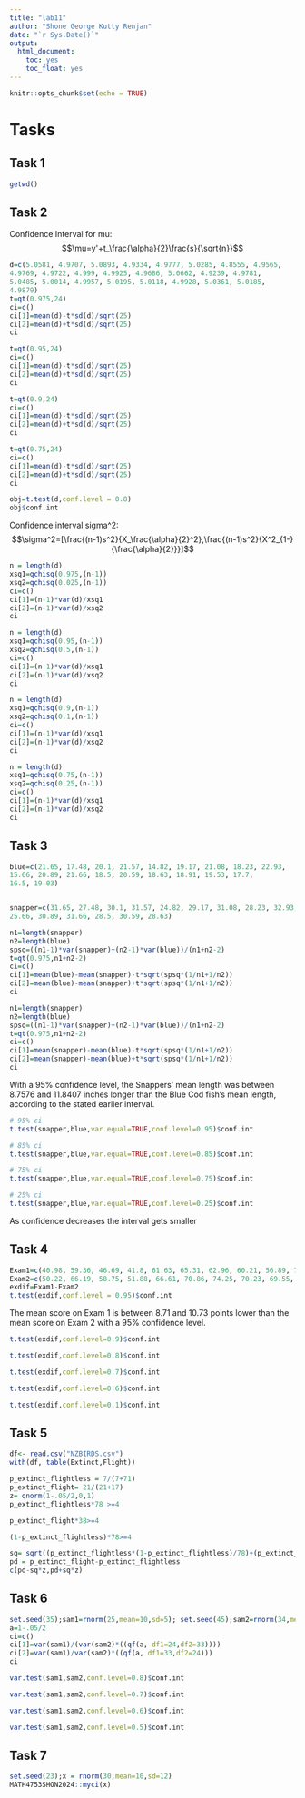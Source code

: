 ```yaml
---
title: "lab11"
author: "Shone George Kutty Renjan"
date: "`r Sys.Date()`"
output: 
  html_document:
    toc: yes
    toc_float: yes
---
```


```r
knitr::opts_chunk$set(echo = TRUE)
```


# Tasks

## Task 1
```r
getwd()
```


## Task 2

Confidence Interval for mu:
$$\mu=y'+t_\frac{\alpha}{2}\frac{s}{\sqrt{n}}$$
```r
d=c(5.0581, 4.9707, 5.0893, 4.9334, 4.9777, 5.0285, 4.8555, 4.9565, 
4.9769, 4.9722, 4.999, 4.9925, 4.9686, 5.0662, 4.9239, 4.9781, 
5.0485, 5.0014, 4.9957, 5.0195, 5.0118, 4.9928, 5.0361, 5.0185, 
4.9879)
t=qt(0.975,24)
ci=c()
ci[1]=mean(d)-t*sd(d)/sqrt(25)
ci[2]=mean(d)+t*sd(d)/sqrt(25)
ci

```

```r
t=qt(0.95,24)
ci=c()
ci[1]=mean(d)-t*sd(d)/sqrt(25)
ci[2]=mean(d)+t*sd(d)/sqrt(25)
ci
```

```r

t=qt(0.9,24)
ci=c()
ci[1]=mean(d)-t*sd(d)/sqrt(25)
ci[2]=mean(d)+t*sd(d)/sqrt(25)
ci
```

```r

t=qt(0.75,24)
ci=c()
ci[1]=mean(d)-t*sd(d)/sqrt(25)
ci[2]=mean(d)+t*sd(d)/sqrt(25)
ci
```

```r
obj=t.test(d,conf.level = 0.8)
obj$conf.int
```

Confidence interval sigma^2:
$$\sigma^2=[\frac{(n-1)s^2}{X_\frac{\alpha}{2}^2},\frac{(n-1)s^2}{X^2_{1-}{\frac{\alpha}{2}}}]$$
```r
n = length(d)
xsq1=qchisq(0.975,(n-1))
xsq2=qchisq(0.025,(n-1))
ci=c()
ci[1]=(n-1)*var(d)/xsq1
ci[2]=(n-1)*var(d)/xsq2
ci
```
```r
n = length(d)
xsq1=qchisq(0.95,(n-1))
xsq2=qchisq(0.5,(n-1))
ci=c()
ci[1]=(n-1)*var(d)/xsq1
ci[2]=(n-1)*var(d)/xsq2
ci
```

```r
n = length(d)
xsq1=qchisq(0.9,(n-1))
xsq2=qchisq(0.1,(n-1))
ci=c()
ci[1]=(n-1)*var(d)/xsq1
ci[2]=(n-1)*var(d)/xsq2
ci
```

```r
n = length(d)
xsq1=qchisq(0.75,(n-1))
xsq2=qchisq(0.25,(n-1))
ci=c()
ci[1]=(n-1)*var(d)/xsq1
ci[2]=(n-1)*var(d)/xsq2
ci
```


## Task 3
```r
blue=c(21.65, 17.48, 20.1, 21.57, 14.82, 19.17, 21.08, 18.23, 22.93, 
15.66, 20.89, 21.66, 18.5, 20.59, 18.63, 18.91, 19.53, 17.7, 
16.5, 19.03)


snapper=c(31.65, 27.48, 30.1, 31.57, 24.82, 29.17, 31.08, 28.23, 32.93, 
25.66, 30.89, 31.66, 28.5, 30.59, 28.63)

n1=length(snapper)
n2=length(blue)
spsq=((n1-1)*var(snapper)+(n2-1)*var(blue))/(n1+n2-2)
t=qt(0.975,n1+n2-2)
ci=c()
ci[1]=mean(blue)-mean(snapper)-t*sqrt(spsq*(1/n1+1/n2)) 
ci[2]=mean(blue)-mean(snapper)+t*sqrt(spsq*(1/n1+1/n2))
ci
```

```r
n1=length(snapper)
n2=length(blue)
spsq=((n1-1)*var(snapper)+(n2-1)*var(blue))/(n1+n2-2)
t=qt(0.975,n1+n2-2)
ci=c()
ci[1]=mean(snapper)-mean(blue)-t*sqrt(spsq*(1/n1+1/n2)) 
ci[2]=mean(snapper)-mean(blue)+t*sqrt(spsq*(1/n1+1/n2))
ci
```
With a 95% confidence level, the Snappers' mean length was between 8.7576 and 11.8407 inches longer than the Blue Cod fish's mean length, according to the stated earlier interval.

```r
# 95% ci
t.test(snapper,blue,var.equal=TRUE,conf.level=0.95)$conf.int
```

```r
# 85% ci
t.test(snapper,blue,var.equal=TRUE,conf.level=0.85)$conf.int
```

```r
# 75% ci
t.test(snapper,blue,var.equal=TRUE,conf.level=0.75)$conf.int
```

```r
# 25% ci
t.test(snapper,blue,var.equal=TRUE,conf.level=0.25)$conf.int
```
As confidence decreases the interval gets smaller

## Task 4
```r
Exam1=c(40.98, 59.36, 46.69, 41.8, 61.63, 65.31, 62.96, 60.21, 56.89, 78.41, 53.44, 75.2, 60.54, 52.43, 41.41, 70.79, 73.55, 55.65, 61.43, 63.84, 58.07, 53.79, 54.45, 67.18, 44.46)
Exam2=c(50.22, 66.19, 58.75, 51.88, 66.61, 70.86, 74.25, 70.23, 69.55, 87.18, 63.62, 81.7, 70.5, 66.02, 51.35, 80.92, 85.65, 65.44, 74.37, 75.28, 67.86, 59.92, 64.42, 73.57, 57.15)
exdif=Exam1-Exam2
t.test(exdif,conf.level = 0.95)$conf.int
```
The mean score on Exam 1 is between 8.71 and 10.73 points lower than the mean score on Exam 2 with a 95% confidence level.
```r
t.test(exdif,conf.level=0.9)$conf.int

```
```r
t.test(exdif,conf.level=0.8)$conf.int

```

```r
t.test(exdif,conf.level=0.7)$conf.int

```

```r
t.test(exdif,conf.level=0.6)$conf.int

```

```r
t.test(exdif,conf.level=0.1)$conf.int

```


## Task 5
```r
df<- read.csv("NZBIRDS.csv")
with(df, table(Extinct,Flight))
```
```r
p_extinct_flightless = 7/(7+71)
p_extinct_flight= 21/(21+17)
z= qnorm(1-.05/2,0,1)
p_extinct_flightless*78 >=4
```

```r
p_extinct_flight*38>=4
```

```r
(1-p_extinct_flightless)*78>=4
```

```r
sq= sqrt((p_extinct_flightless*(1-p_extinct_flightless)/78)+(p_extinct_flight*(1-p_extinct_flight)/38))
pd = p_extinct_flight-p_extinct_flightless
c(pd-sq*z,pd+sq*z)
```

## Task 6
```r
set.seed(35);sam1=rnorm(25,mean=10,sd=5); set.seed(45);sam2=rnorm(34,mean=40,sd=8)
a=1-.05/2
ci=c()
ci[1]=var(sam1)/(var(sam2)*((qf(a, df1=24,df2=33))))
ci[2]=var(sam1)/var(sam2)*((qf(a, df1=33,df2=24)))
ci
```

```r
var.test(sam1,sam2,conf.level=0.8)$conf.int

```

```r
var.test(sam1,sam2,conf.level=0.7)$conf.int

```

```r
var.test(sam1,sam2,conf.level=0.6)$conf.int

```

```r
var.test(sam1,sam2,conf.level=0.5)$conf.int

```

## Task 7
```r
set.seed(23);x = rnorm(30,mean=10,sd=12)
MATH4753SHON2024::myci(x)
```

